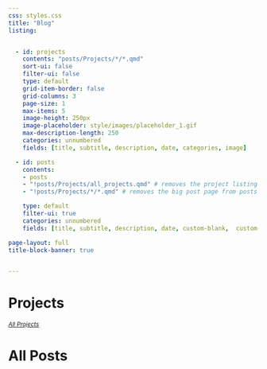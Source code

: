 ```yaml
---
css: styles.css
title: "Blog"
listing:


  - id: projects
    contents: "posts/Projects/*/*.qmd"
    sort-ui: false
    filter-ui: false
    type: default
    grid-item-border: false
    grid-columns: 3
    page-size: 1
    max-items: 5
    image-height: 250px
    image-placeholder: style/images/placeholder_1.gif
    max-description-length: 250
    categories: unnumbered
    fields: [title, subtitle, description, date, categories, image]

  - id: posts
    contents: 
    - posts
    - "!posts/Projects/all_projects.qmd" # removes the project listing page from posts
    - "!posts/Projects/*/*.qmd" # removes the big post page from posts (highlighted at top)

    type: default
    filter-ui: true
    categories: unnumbered
    fields: [title, subtitle, description, date, custom-blank,  custom-series, custom-num, reading-time, categories, image]

page-layout: full
title-block-banner: true


---
```


# Projects
~[*All Projects*](posts/Projects/all_projects.qmd)~

::: {#projects}
:::

# All Posts

<script>window.runSidebar && window.runSidebar();</script>

::: {#posts}
:::